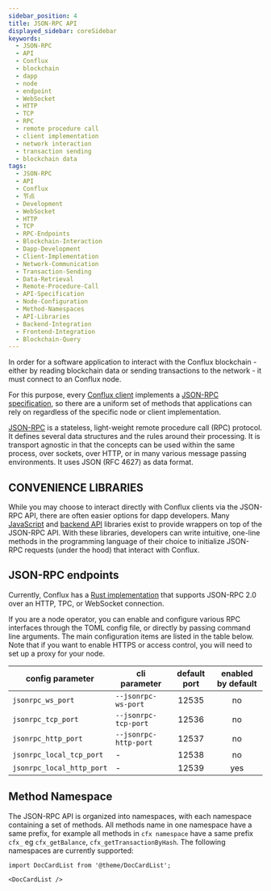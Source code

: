 ```yaml
---
sidebar_position: 4
title: JSON-RPC API
displayed_sidebar: coreSidebar
keywords:
  - JSON-RPC
  - API
  - Conflux
  - blockchain
  - dapp
  - node
  - endpoint
  - WebSocket
  - HTTP
  - TCP
  - RPC
  - remote procedure call
  - client implementation
  - network interaction
  - transaction sending
  - blockchain data
tags:
  - JSON-RPC
  - API
  - Conflux
  - 节点
  - Development
  - WebSocket
  - HTTP
  - TCP
  - RPC-Endpoints
  - Blockchain-Interaction
  - Dapp-Development
  - Client-Implementation
  - Network-Communication
  - Transaction-Sending
  - Data-Retrieval
  - Remote-Procedure-Call
  - API-Specification
  - Node-Configuration
  - Method-Namespaces
  - API-Libraries
  - Backend-Integration
  - Frontend-Integration
  - Blockchain-Query
---
```


In order for a software application to interact with the Conflux blockchain - either by reading blockchain data or sending transactions to the network - it must connect to an Conflux node.

For this purpose, every [Conflux client](https://github.com/conflux-chain/conflux-rust) implements a [JSON-RPC specification](https://github.com/Conflux-Chain/jsonrpc-spec), so there are a uniform set of methods that applications can rely on regardless of the specific node or client implementation.

[JSON-RPC](https://www.jsonrpc.org/specification) is a stateless, light-weight remote procedure call (RPC) protocol. It defines several data structures and the rules around their processing. It is transport agnostic in that the concepts can be used within the same process, over sockets, over HTTP, or in many various message passing environments. It uses JSON (RFC 4627) as data format.

## CONVENIENCE LIBRARIES

While you may choose to interact directly with Conflux clients via the JSON-RPC API, there are often easier options for dapp developers. Many [JavaScript](https://github.com/conflux-chain/js-conflux-sdk) and [backend API](https://github.com/conflux-chain/go-conflux-sdk) libraries exist to provide wrappers on top of the JSON-RPC API. With these libraries, developers can write intuitive, one-line methods in the programming language of their choice to initialize JSON-RPC requests (under the hood) that interact with Conflux.

## JSON-RPC endpoints

Currently, Conflux has a [Rust implementation](https://github.com/Conflux-Chain/conflux-rust) that supports JSON-RPC 2.0 over an HTTP, TPC, or WebSocket connection.

If you are a node operator, you can enable and configure various RPC interfaces through the TOML config file, or directly by passing command line arguments. The main configuration items are listed in the table below. Note that if you want to enable HTTPS or access control, you will need to set up a proxy for your node.

| config parameter          | cli parameter         | default port   | enabled by default   |
| ------------------------- | --------------------- | :------------: | :------------------: |
| `jsonrpc_ws_port`         | `--jsonrpc-ws-port`   | 12535          | no                   |
| `jsonrpc_tcp_port`        | `--jsonrpc-tcp-port`  | 12536          | no                   |
| `jsonrpc_http_port`       | `--jsonrpc-http-port` | 12537          | no                   |
| `jsonrpc_local_tcp_port`  | -                     | 12538          | no                   |
| `jsonrpc_local_http_port` | -                     | 12539          | yes                  |

## Method Namespace

The JSON-RPC API is organized into namespaces, with each namespace containing a set of methods. All methods name in one namespace have a same prefix, for example all methods in `cfx namespace` have a same prefix `cfx_` eg `cfx_getBalance`, `cfx_getTransactionByHash`. The following namespaces are currently supported:

```mdx-code-block
import DocCardList from '@theme/DocCardList';

<DocCardList />
```
